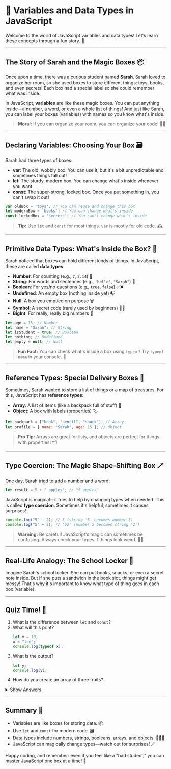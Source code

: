 # 🧩 Variables and Data Types in JavaScript

Welcome to the world of JavaScript variables and data types! Let's learn these concepts through a fun story. 🌟

---

## The Story of Sarah and the Magic Boxes 📦

Once upon a time, there was a curious student named **Sarah**. Sarah loved to organize her room, so she used boxes to store different things: toys, books, and even secrets! Each box had a special label so she could remember what was inside.

In JavaScript, **variables** are like these magic boxes. You can put anything inside—a number, a word, or even a whole list of things! And just like Sarah, you can label your boxes (variables) with names so you know what's inside.

> **Moral:** If you can organize your room, you can organize your code! 🧑‍💻

---

## Declaring Variables: Choosing Your Box 🗃️

Sarah had three types of boxes:
- **var**: The old, wobbly box. You can use it, but it's a bit unpredictable and sometimes things fall out!
- **let**: The sturdy, modern box. You can change what's inside whenever you want.
- **const**: The super-strong, locked box. Once you put something in, you can't swap it out!

```js
var oldBox = 'toys'; // You can reuse and change this box
let modernBox = 'books'; // You can change what's inside
const lockedBox = 'secrets'; // You can't change what's inside
```

> **Tip:** Use `let` and `const` for most things. `var` is mostly for old code. 🕰️

---

## Primitive Data Types: What's Inside the Box? 🎁

Sarah noticed that boxes can hold different kinds of things. In JavaScript, these are called **data types**:

- **Number**: For counting (e.g., `7`, `3.14`) 🔢
- **String**: For words and sentences (e.g., `'hello'`, `"Sarah"`) 📝
- **Boolean**: For yes/no questions (e.g., `true`, `false`) ✅❌
- **Undefined**: An empty box (nothing inside yet) 📭
- **Null**: A box you emptied on purpose 🗑️
- **Symbol**: A secret code (rarely used by beginners) 🕵️‍♂️
- **BigInt**: For really, really big numbers 🏦

```js
let age = 15; // Number
let name = "Sarah"; // String
let isStudent = true; // Boolean
let nothing; // Undefined
let empty = null; // Null
```

> **Fun Fact:** You can check what's inside a box using `typeof`! Try `typeof name` in your console. 🧐

---

## Reference Types: Special Delivery Boxes 🚚

Sometimes, Sarah wanted to store a list of things or a map of treasures. For this, JavaScript has **reference types**:

- **Array**: A list of items (like a backpack full of stuff) 🎒
- **Object**: A box with labels (properties) 🏷️

```js
let backpack = ["book", "pencil", "snack"]; // Array
let profile = { name: "Sarah", age: 15 }; // Object
```

> **Pro Tip:** Arrays are great for lists, and objects are perfect for things with properties! 🗂️

---

## Type Coercion: The Magic Shape-Shifting Box 🪄

One day, Sarah tried to add a number and a word:

```js
let result = 5 + " apples"; // "5 apples"
```

JavaScript is magical—it tries to help by changing types when needed. This is called **type coercion**. Sometimes it's helpful, sometimes it causes surprises!

```js
console.log("5" - 2); // 3 (string '5' becomes number 5)
console.log("5" + 2); // '52' (number 2 becomes string '2')
```

> **Warning:** Be careful! JavaScript's magic can sometimes be confusing. Always check your types if things look weird. 🧙‍♂️

---

## Real-Life Analogy: The School Locker 🏫

Imagine Sarah's school locker. She can put books, snacks, or even a secret note inside. But if she puts a sandwich in the book slot, things might get messy! That's why it's important to know what type of thing goes in each box (variable).

---

## Quiz Time! 🎲

1. What is the difference between `let` and `const`?
2. What will this print?
   ```js
   let x = 10;
   x = "ten";
   console.log(typeof x);
   ```
3. What is the output?
   ```js
   let y;
   console.log(y);
   ```
4. How do you create an array of three fruits?

<details>
  <summary>Show Answers</summary>
  <ol>
    <li><code>let</code> can be changed, <code>const</code> cannot be reassigned.</li>
    <li>It prints <code>string</code> because <code>x</code> is now a string.</li>
    <li>It prints <code>undefined</code> because <code>y</code> has no value.</li>
    <li><code>let fruits = ["apple", "banana", "cherry"];</code></li>
  </ol>
</details>

---

## Summary 📝

- Variables are like boxes for storing data. 📦
- Use `let` and `const` for modern code. 🗃️
- Data types include numbers, strings, booleans, arrays, and objects. 🔢📝✅
- JavaScript can magically change types—watch out for surprises! 🪄

Happy coding, and remember: even if you feel like a "bad student," you can master JavaScript one box at a time! 🎉
